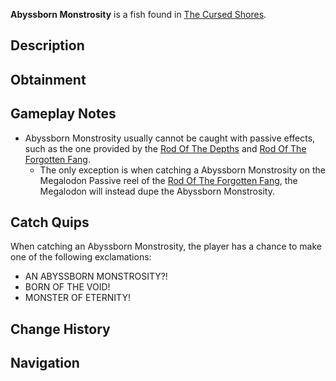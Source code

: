 {{FishInfobox
|image          = Abyssborn Monstrosity.png
|rarity         = Secret
|sea            = Second Sea
|location       = [[The Cursed Shores]]
|sublocation    = 
|sources        = Fishing Rod
|nopassive      = 1
|radar_location = 
|prog_speed     = -90
|xp             = 15000
|weather        = Rain
|time           = Night
|season         = Winter
|bait           = Luminous Larva
|base_weight    = 5760
|base_value     = 25000
|weight_range   = 3360
|base_chance    = 1
|base_resil     = 1
}}
'''Abyssborn Monstrosity''' is a {{Rarity|Secret}} fish found in [[The Cursed Shores]].

== Description ==
{{Description|A colossal terror birthed from the abyss’s cruel heart.|Bestiary Entry}}

== Obtainment ==
{{Description|It rises where the void claims all.|Bestiary Hint}}
{{Fish Availability|
The Cursed Shores
|top_rods      = 
Free Spirit Rod\762.22\4291.01;
Azure Of Lagoon\720.52\4311.31;
Challenger's Rod\637.19\3880.88;
Egg Rod\630.85\3953.13;
Tempest Rod\613.05\3775.04;
Destiny Rod\385.21\2240.88;
Heaven's Rod\445.31\2635.96;
Seraphic Rod\595.33\3730.53;
Trident Rod\413.01\2588.07;
Blazebringer Rod\592.49\3625.68;
Ethereal Prism Rod\522.44\3160.85;
No-Life Rod\454.96\2739.31;
Rod Of The Forgotten Fang\428.07\2683.87;
Depthseeker Rod\360.25\2004.39;
Rod Of The Exalted One\351.16\2165.62;
Rod Of The Depths\303.13\1880.15;
Avalanche Rod\288.02\1595.4;
Volcanic Rod\269.2\1566.41;
Steady Rod\262.64\1359.27;
Zeus Rod\239.18\1391.73
|recommended   = Free Spirit Rod
}}

== Gameplay Notes ==
* Abyssborn Monstrosity usually cannot be caught with passive effects, such as the one provided by the [[Rod Of The Depths]] and [[Rod Of The Forgotten Fang]].
** The only exception is when catching a Abyssborn Monstrosity on the Megalodon Passive reel of the [[Rod Of The Forgotten Fang]], the Megalodon will instead dupe the Abyssborn Monstrosity.

== Catch Quips ==
When catching an Abyssborn Monstrosity, the player has a chance to make one of the following exclamations:
* AN ABYSSBORN MONSTROSITY?!
* BORN OF THE VOID!
* MONSTER OF ETERNITY!

== Change History ==
{{Change History|{{subst:Current Version}}}}

== Navigation ==
{{Fish Navbox|The Cursed Shores}}